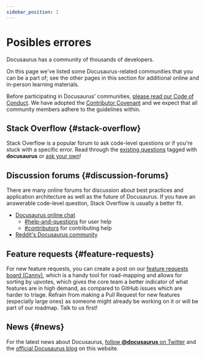 ```yaml
---
sidebar_position: 1
---
```


# Posibles errores

Docusaurus has a community of thousands of developers.

On this page we've listed some Docusaurus-related communities that you can be a part of; see the other pages in this section for additional online and in-person learning materials.

Before participating in Docusaurus' communities, [please read our Code of Conduct](https://engineering.fb.com/codeofconduct/). We have adopted the [Contributor Covenant](https://www.contributor-covenant.org/) and we expect that all community members adhere to the guidelines within.

## Stack Overflow {#stack-overflow}

Stack Overflow is a popular forum to ask code-level questions or if you're stuck with a specific error. Read through the [existing questions](https://stackoverflow.com/questions/tagged/docusaurus) tagged with **docusaurus** or [ask your own](https://stackoverflow.com/questions/ask?tags=docusaurus)!

## Discussion forums {#discussion-forums}

There are many online forums for discussion about best practices and application architecture as well as the future of Docusaurus. If you have an answerable code-level question, Stack Overflow is usually a better fit.

- [Docusaurus online chat](https://discord.gg/docusaurus)
  - [#help-and-questions](https://discord.gg/fwbcrQ3dHR) for user help
  - [#contributors](https://discord.gg/6g6ASPA) for contributing help
- [Reddit's Docusaurus community](https://www.reddit.com/r/docusaurus/)

## Feature requests {#feature-requests}

For new feature requests, you can create a post on our [feature requests board (Canny)](/feature-requests), which is a handy tool for road-mapping and allows for sorting by upvotes, which gives the core team a better indicator of what features are in high demand, as compared to GitHub issues which are harder to triage. Refrain from making a Pull Request for new features (especially large ones) as someone might already be working on it or will be part of our roadmap. Talk to us first!

## News {#news}

For the latest news about Docusaurus, [follow **@docusaurus** on Twitter](https://twitter.com/docusaurus) and the [official Docusaurus blog](/blog) on this website.
